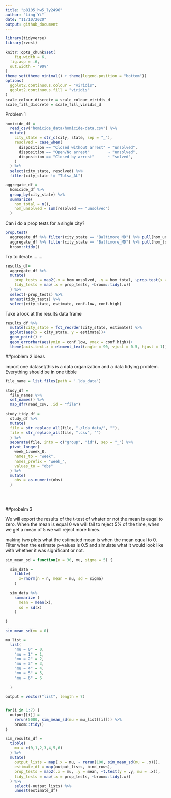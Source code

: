 ```yaml
---
title: "p8105_hw5_ly2496"
author: "Ling Yi"
date: "11/10/2020"
output: github_document
---
```


```r
library(tidyverse)
library(rvest)

knitr::opts_chunk$set(
	fig.width = 6, 
  fig.asp = .6,
  out.width = "90%"
)
theme_set(theme_minimal() + theme(legend.position = "bottom"))
options(
  ggplot2.continuous.colour = "viridis",
  ggplot2.continuous.fill = "viridis"
)
scale_colour_discrete = scale_colour_viridis_d
scale_fill_discrete = scale_fill_viridis_d
```
Problem 1

```r
homicide_df = 
  read_csv("homicide_data/homicide-data.csv") %>% 
  mutate(
    city_state = str_c(city, state, sep = "_"),
    resolved = case_when(
      disposition == "Closed without arrest" ~ "unsolved", 
      disposition == "Open/No arrest"        ~ "unsolved", 
      disposition == "Closed by arrest"      ~ "solved",
    )
  ) %>% 
  select(city_state, resolved) %>% 
  filter(city_state != "Tulsa_AL")
```


```r
aggregate_df = 
  homicide_df %>% 
  group_by(city_state) %>% 
  summarize(
    hom_total = n(),
    hom_unsolved = sum(resolved == "unsolved")
  )
```

Can i do a prop tests for a single city?

```r
prop.test(
  aggregate_df %>% filter(city_state == "Baltimore_MD") %>% pull(hom_unsolved),      
  aggregate_df %>% filter(city_state == "Baltimore_MD") %>% pull(hom_total)) %>%
  broom::tidy()
```

Try to iterate........

```r
results_df=
  aggregate_df %>% 
  mutate(
    prop_tests = map2(.x = hom_unsolved, .y = hom_total, ~prop.test(x = .x, n = .y)),
    tidy_tests = map(.x = prop_tests, ~broom::tidy(.x))
  ) %>% 
  select(-prop_tests) %>% 
  unnest(tidy_tests) %>% 
  select(city_state, estimate, conf.low, conf.high)
```


Take a look at the results data frame

```r
results_df %>% 
  mutate(city_state = fct_reorder(city_state, estimate)) %>% 
  ggplot(aes(x = city_state, y = estimate))+
  geom_point() +
  geom_errorbar(aes(ymin = conf.low, ymax = conf.high))+
  theme(axis.text.x = element_text(angle = 90, vjust = 0.5, hjust = 1))
```

##problem 2 ideas

import one dataset/this is a data organization and a data tidying problem. Everything should be in one tibble


```r

file_name = list.files(path = '.lda_data')

study_df = 
  file_names %>% 
  set_names() %>% 
  map_dfr(read_csv, .id = "file")

study_tidy_df =
  study_df %>% 
  mutate(
  file = str_replace_all(file, "./lda_data/", ""),
  file = str_replace_all(file, ".csv", "")
  ) %>% 
  separate(file, into = c("group", "id"), sep = "_") %>% 
  pivot_longer(
    week_1:week_8,
    names_to = "week",
    names_prefix = "week_", 
    values_to = "obs"
  ) %>% 
  mutate(
    obs = as.numeric(obs)
  )
             
        
  
```

##probelm 3

We will export the results of the t-test of whater or not the mean is euqal to zero. When the mean is equal 0 we will fail to reject 5% of the time, when we get a mean of 5 we will reject more times. 

making two plots
what the estimated mean is when the mean equal to 0. Filter when the estimate p-values is 0.5 and simulate what it would look like with whether it was significant or not. 



```r
sim_mean_sd = function(n = 30, mu, sigma = 5) {
  
  sim_data = 
    tibble(
      x=rnorm(n = n, mean = mu, sd = sigma)
    )
  
  sim_data %>% 
    summarize (
      mean = mean(x),
      sd = sd(x)
    )
  
}
```

```r
sim_mean_sd(mu = 0)
```


```r
mu_list = 
  list(
    "mu = 0" = 0,
    "mu = 1" = 1,
    "mu = 2" = 2,
    "mu = 3" = 3,
    "mu = 4" = 4,
    "mu = 5" = 5,
    "mu = 6" = 6
    
  )

output = vector("list", length = 7)


for(i in 1:7) {
  output[[i]] = 
    rerun(5000, sim_mean_sd(mu = mu_list[[i]])) %>% 
    broom::tidy()
}
```


```r
sim_results_df = 
  tibble(
    mu = c(0,1,2,3,4,5,6)
  ) %>% 
  mutate(
    output_lists = map(.x = mu, ~ rerun(100, sim_mean_sd(mu = .x))),
    estimate_df = map(output_lists, bind_rows),
    prop_tests = map2(.x = mu, .y = mean, ~t.test(y = .y, mu = .x)),
    tidy_tests = map(.x = prop_tests, ~broom::tidy(.x))
  ) %>% 
    select(-output_lists) %>% 
    unnest(estimate_df)
```


